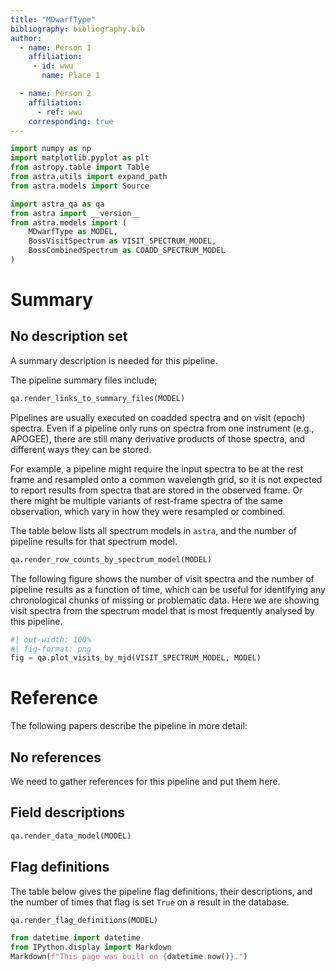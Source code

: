 ```yaml
---
title: "MDwarfType"
bibliography: bibliography.bib
author:
  - name: Person 1
    affiliation: 
     - id: wwu
       name: Place 1

  - name: Person 2
    affiliation: 
      - ref: wwu
    corresponding: true
---
```



```python
import numpy as np
import matplotlib.pyplot as plt
from astropy.table import Table
from astra.utils import expand_path
from astra.models import Source

import astra_qa as qa
from astra import __version__
from astra.models import (
    MDwarfType as MODEL,
    BossVisitSpectrum as VISIT_SPECTRUM_MODEL,
    BossCombinedSpectrum as COADD_SPECTRUM_MODEL
)
```

# Summary

::: {.callout-warning}
## No description set

A summary description is needed for this pipeline.
:::


The pipeline summary files include;

```python
qa.render_links_to_summary_files(MODEL)
```

Pipelines are usually executed on coadded spectra and on visit (epoch) spectra. 
Even if a pipeline only runs on spectra from one instrument (e.g., APOGEE), there are still many derivative products of those spectra, and different ways they can be stored.

For example, a pipeline might require the input spectra to be at the rest frame and resampled onto a common wavelength grid, so it is not expected to report results from spectra that are stored in the observed frame.
Or there might be multiple variants of rest-frame spectra of the same observation, which vary in how they were resampled or combined. 

The table below lists all spectrum models in `astra`, and the number of pipeline results for that spectrum model.

```python
qa.render_row_counts_by_spectrum_model(MODEL)
```

The following figure shows the number of visit spectra and the number of pipeline results as a function of time, which can be useful for identifying any chronological chunks of missing or problematic data.
Here we are showing visit spectra from the spectrum model that is most frequently analysed by this pipeline.

```python
#| out-width: 100%
#| fig-format: png
fig = qa.plot_visits_by_mjd(VISIT_SPECTRUM_MODEL, MODEL)
```


# Reference

The following papers describe the pipeline in more detail:

::: {.callout-warning}
## No references

We need to gather references for this pipeline and put them here.
:::


## Field descriptions
```python
qa.render_data_model(MODEL)
```

## Flag definitions

The table below gives the pipeline flag definitions, their descriptions, and the number of times that flag is set `True` on a result in the database.

```python
qa.render_flag_definitions(MODEL)
```



```python
from datetime import datetime
from IPython.display import Markdown
Markdown(f"This page was built on {datetime.now()}.")
```
